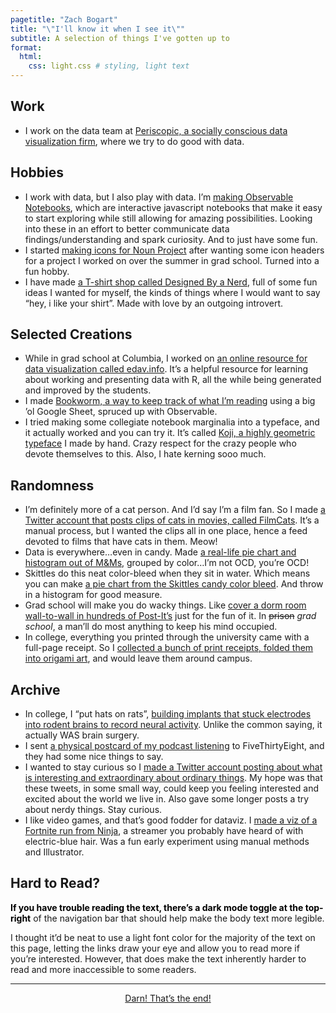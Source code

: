 ```yaml
---
pagetitle: "Zach Bogart"
title: "\"I'll know it when I see it\""
subtitle: A selection of things I've gotten up to
format:
  html:
    css: light.css # styling, light text
---
```


<!-- For icons, see https://icons.getbootstrap.com/ -->

## Work
- I work on the data team at [<i class="bi bi-bar-chart-fill"></i> Periscopic, a socially conscious data visualization firm](https://periscopic.com), where we try to do good with data.

## Hobbies
- I work with data, but I also play with data. I'm [<i class="bi bi-eye-fill"></i> making Observable Notebooks](https://observablehq.com/@zachbogart?tab=profile), which are interactive javascript notebooks that make it easy to start exploring while still allowing for amazing possibilities. Looking into these in an effort to better communicate data findings/understanding and spark curiosity. And to just have some fun.
- I started [<i class="bi bi-bezier"></i> making icons for Noun Project](projects/nouns.qmd) after wanting some icon headers for a project I worked on over the summer in grad school. Turned into a fun hobby.
-   I have made [<i class="bi bi-shop"></i> a T-shirt shop called Designed By a Nerd](projects/designedbyanerd.qmd), full of some fun ideas I wanted for myself, the kinds of things where I would want to say "hey, i like your shirt". Made with love by an outgoing introvert.

## Selected Creations
-   While in grad school at Columbia, I worked on [<i class="bi bi-bar-chart-line-fill"></i> an online resource for data visualization called edav.info](projects/edav.qmd). It's a helpful resource for learning about working and presenting data with R, all the while being generated and improved by the students.
-   I made [<i class="bi bi-book"></i> Bookworm, a way to keep track of what I'm reading](projects/bookworm.qmd) using a big 'ol Google Sheet, spruced up with Observable.
-   I tried making some collegiate notebook marginalia into a typeface, and it actually worked and you can try it. It's called [<i class="bi bi-blockquote-left"></i> Koji, a highly geometric typeface](projects/koji.qmd) I made by hand. Crazy respect for the crazy people who devote themselves to this. Also, I hate kerning sooo much.

## Randomness
- I'm definitely more of a cat person. And I'd say I'm a film fan. So I made [<i class="bi bi-film"></i> a Twitter account that posts clips of cats in movies, called FilmCats](https://twitter.com/filmcats). It's a manual process, but I wanted the clips all in one place, hence a feed devoted to films that have cats in them. Meow!
- Data is everywhere...even in candy. Made [<i class="bi bi-pie-chart"></i> a real-life pie chart and histogram out of M&Ms](https://twitter.com/zachbogart/status/1202779889184567298), grouped by color...I'm not OCD, you're OCD!
- Skittles do this neat color-bleed when they sit in water. Which means you can make [<i class="bi bi-droplet-half"></i> a pie chart from the Skittles candy color bleed](https://twitter.com/zachbogart/status/939647709253955584). And throw in a histogram for good measure.
- Grad school will make you do wacky things. Like [<i class="bi bi-stickies"></i> cover a dorm room wall-to-wall in hundreds of Post-It's](projects/postit-wall.html) just for the fun of it. In ~~prison~~ *grad school*, a man'll do most anything to keep his mind occupied.
- In college, everything you printed through the university came with a full-page receipt. So I [<i class="bi bi-file-break"></i> collected a bunch of print receipts, folded them into origami art](projects/origami.qmd), and would leave them around campus.

## Archive
- In college, I "put hats on rats", [<i class="bi bi-wrench-adjustable"></i> building implants that stuck electrodes into rodent brains to record neural activity](projects/directed-study.qmd). Unlike the common saying, it actually WAS brain surgery.
-   I sent [<i class="bi bi-envelope-heart"></i> a physical postcard of my podcast listening](projects/podcast-postcard.qmd) to FiveThirtyEight, and they had some nice things to say.
- I wanted to stay curious so I [<i class="bi bi-gem"></i> made a Twitter account posting about what is interesting and extraordinary about ordinary things](projects/extraordinary.qmd). My hope was that these tweets, in some small way, could keep you feeling interested and excited about the world we live in. Also gave some longer posts a try about nerdy things. Stay curious.
- I like video games, and that's good fodder for dataviz. I [<i class="bi bi-joystick"></i> made a viz of a Fortnite run from Ninja](projects/ninja.qmd), a streamer you probably have heard of with electric-blue hair. Was a fun early experiment using manual methods and Illustrator.

## Hard to Read?
<span style="color: #000000">**If you have trouble reading the text, there's a dark mode toggle at the top-right**</span> of the navigation bar that should help make the body text more legible.

I thought it'd be neat to use a light font color for the majority of the text on this page, letting the links draw your eye and allow you to read more if you're interested. However, that does make the text inherently harder to read and more inaccessible to some readers.

***
<div style="text-align: center;">[<i class="bi bi-play-btn-fill"></i> Darn! That's the end!](https://youtu.be/YkAX7Vk3JEw?t=2m52s)</div>
